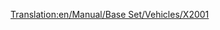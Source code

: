 [[Translation:en/Manual/Base Set/Vehicles/X2001]]
{{ru/Поезда|Image=[[File:en/X2001.png]]
|Name='X2001'
|Cost=£ 60937 (3046850 р.)
|Speed=305 км/ч (190 миль/ч)
|Weight=95 т
|Power=9000 л.с. (6618 кВт)
|Annual=£ 3234 (161700 р.)
|Designed=1999
|Lifespan=20
|Capacity=нет
|Description=Это первый доступный монорельсовый локомотив, и он намного превосходит по мощности и максимальной скорости лучший электровоз [[ru/Manual/Base Set/Vehicles/AsiaStar|"AsiaStar"]]. Используйте сдвоенные секции, чтобы достигнуть максимальной скорости для длинных поездов.
|Real-life=Вероятным прототипом является шведский наклоняющийся поезд http://en.wikipedia.org/wiki/X_2000 (технически известный как X2, в то время как X2000 это его бренд, обьяснение концепции). На странице http://www.lococarriage.org.uk/x2000.htm есть полная история X2000 - поезда для 2000 года!
}}